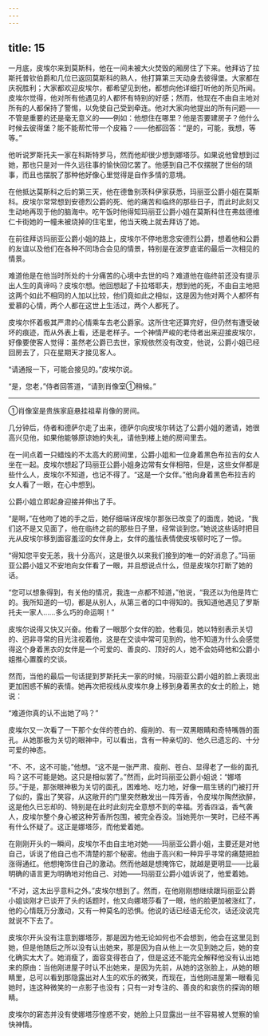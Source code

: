 ```yaml
---
---
---
```

title: 15
---





一月底，皮埃尔来到莫斯科，他在一间未被大火焚毁的厢房住了下来。他拜访了拉斯托普钦伯爵和几位已返回莫斯科的熟人，他打算第三天动身去彼得堡。大家都在庆祝胜利；大家都欢迎皮埃尔，都希望见到他，都想向他详细打听他的所见所闻。皮埃尔觉得，他对所有他遇见的人都怀有特别的好感；然而，他现在不由自主地对所有的人都保持了警惕，以免使自己受到牵连。他对大家向他提出的所有问题——不管是重要的还是毫无意义的——例如：他想住在哪里？他是否要建房子？他什么时候去彼得堡？能不能帮忙带一个皮箱？——他都回答：“是的，可能，我想，等等。”

他听说罗斯托夫一家在科斯特罗马，然而他却很少想到娜塔莎。如果说他曾想到过她，那也只是对一件久远往事的愉快回忆罢了。他感到自己不仅摆脱了世俗的琐事，而且也摆脱了那种他好像心里觉得是自作多情的意境。

在他抵达莫斯科之后的第三天，他在德鲁别茨科伊家获悉，玛丽亚公爵小姐在莫斯科。皮埃尔常常想到安德烈公爵的死、他的痛苦和临终的那些日子，而此时此刻又生动地再现于他的脑海中。吃午饭时他得知玛丽亚公爵小姐在莫斯科住在弗兹德维仁卡街她的一幢未被烧掉的住宅里，他当天晚上就去拜访了她。

在前往拜访玛丽亚公爵小姐的路上，皮埃尔不停地思念安德烈公爵，想着他和公爵的友谊以及他们在各种不同场合会见的情景，特别是在波罗底诺的最后一次相见的情景。

难道他是在他当时所处的十分痛苦的心境中去世的吗？难道他在临终前还没有提示出人生的真谛吗？皮埃尔想。他回想起了卡拉塔耶夫，想到他的死，不由自主地把这两个如此不相同的人加以比较，他们竟如此之相似，这是因为他对两个人都怀有爱慕的心情，两个人都在这世上生活过，两个人都死了。

皮埃尔怀着极其严肃的心情乘车去老公爵家。这所住宅还算完好，但仍然有遭受破坏的痕迹，而从外表上看，还是老样子。一个神情严峻的老侍者出来迎接皮埃尔，好像要使客人觉得：虽然老公爵已去世，家规依然没有改变，他说，公爵小姐已经回房去了，只在星期天才接见客人。

“请通报一下，可能会接见的。”皮埃尔说。

“是，您老，”侍者回答道，“请到肖像室①稍候。”

--------

①肖像室是贵族家庭悬挂祖辈肖像的房间。

几分钟后，侍者和德萨尔走了出来，德萨尔向皮埃尔转达了公爵小姐的邀请，她很高兴见他，如果他能够原谅她的失礼，请他到楼上她的房间里去。

在一间点着一只蜡烛的不太高大的房间里，公爵小姐和一位身着黑色布拉吉的女人坐在一起。皮埃尔想起了玛丽亚公爵小姐身边常有女伴相陪，但是，这些女伴都是些什么人，皮埃尔不知道，也记不得了。“这是一个女伴。”他向身着黑色布拉吉的女人看了一眼，在心中想到。

公爵小姐立即起身迎接并伸出了手。

“是啊，”在他吻了她的手之后，她仔细端详皮埃尔那张已改变了的面庞，她说，“我们这不是又见面了，他在临终之前的那些日子里，经常谈到您。”她说这些话时把目光从皮埃尔移到面容羞涩的女伴身上，女伴的羞怯表情使皮埃顿时吃了一惊。

“得知您平安无恙，我十分高兴，这是很久以来我们接到的唯一的好消息了。”玛丽亚公爵小姐又不安地向女伴看了一眼，并且想说点什么，但是皮埃尔打断了她的话。

“您可以想象得到，有关他的情况，我连一点都不知道，”他说，“我还以为他是阵亡的。我所知道的一切，都是从别人，从第三者的口中得知的。我知道他遇见了罗斯托夫一家人……多么巧的命运啊！”

皮埃尔说得又快又兴奋。他看了一眼那个女伴的脸，他看见，她以特别表示关切的、迥非寻常的目光注视着他，这是在交谈中常可见到的，他不知道为什么会感觉得这个身着黑衣的女伴是一个可爱的、善良的、顶好的人，她不会妨碍他和公爵小姐推心置腹的交谈。

然而，当他的最后一句话提到罗斯托夫一家的时候，玛丽亚公爵小姐的脸上表现出更加困惑不解的表情。她再次把视线从皮埃尔身上移到身着黑衣的女士的脸上，她说：

“难道你真的认不出她了吗？”

皮埃尔又一次看了一下那个女伴的苍白的、瘦削的、有一双黑眼睛和奇特嘴唇的面孔。从她那极为关切的眼神中，可以看出，含有一种亲切的、他久已遗忘的、十分可爱的神态。

“不、不，这不可能，”他想。“这不是一张严肃、瘦削、苍白、显得老了一些的面孔吗？这不可能是她。这只是相似罢了。”然而，此时玛丽亚公爵小姐说：“娜塔莎。”于是，那张眼神极为关切的面孔，困难地、吃力地，好像一扇生锈的门被打开了似的，露出了笑容，从这敞开的门里突然散发出一阵芳香，令皮埃尔陶然欲醉，这是他久已忘却的、特别是在此时此刻完全意想不到的幸福。芳香四溢，香气袭人，皮埃尔整个身心被这种芳香所包围，被完全吞没。当她莞尔一笑时，已经不再有什么怀疑了。这正是娜塔莎，而他爱着她。

在刚刚开头的一瞬间，皮埃尔不由自主地对她——玛丽亚公爵小姐，主要还是对他自己，诉说了他自己也不清楚的那个秘密。他由于高兴和一种异乎寻常的痛楚把脸涨得通红。他想掩饰住自己的激动。然而他越是想掩饰它，就越是更明显——比最明确的语言更为明确地对他自己、对她——玛丽亚公爵小姐诉说了，他爱着她。

“不对，这太出乎意料之外。”皮埃尔想到了。然而，在他刚刚想继续跟玛丽亚公爵小姐谈刚才已谈开了头的话题时，他又向娜塔莎看了一眼，他的脸更加被涨红了，他的心情既万分激动，又有一种莫名的恐惧。他说的话已经语无伦次，话还没说完就说不下去了。

皮埃尔开头没有注意到娜塔莎，那是因为他无论如何也不会想到，他会在这里见到她，但是他随后之所以没有认出她来，那是因为自从他上一次见到她之后，她的变化确实太大了。她消瘦了，面容变得苍白了，但是这还不能完全解释他没有认出她来的原由：当他刚进屋子时认不出她来，是因为先前，从她的这张脸上，从她的眼睛里，总可以看到那隐露出对人生的欢乐的微笑，而现在，当他刚进屋第一眼看见她时，连这种微笑的一点影子也没有；只有一对专注的、善良的和哀伤的探询的眼睛。

皮埃尔的窘态并没有使娜塔莎惶惑不安，她脸上只显露出一丝不容易被人觉察的愉快神情。